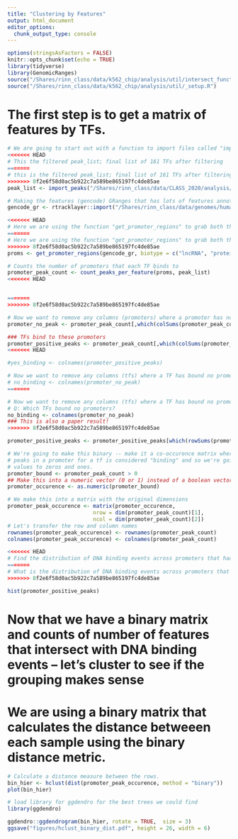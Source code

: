 ```yaml
---
title: "Clustering by Features"
output: html_document
editor_options: 
  chunk_output_type: console
---
```


```r
options(stringsAsFactors = FALSE)
knitr::opts_chunk$set(echo = TRUE)
library(tidyverse)
library(GenomicRanges)
source("/Shares/rinn_class/data/k562_chip/analysis/util/intersect_functions.R")
source("/Shares/rinn_class/data/k562_chip/analysis/util/_setup.R")

```


# The first step is to get a matrix of features by TFs.

```r
# We are going to start out with a function to import files called "import_peaks"
<<<<<<< HEAD
# This the filtered peak_list; final list of 161 TFs after filtering
=======
# this is the filtered peak_list; final list of 161 TFs after filtering
>>>>>>> 8f2e6f58d0ac5b922c7a589be865197fc4de85ae
peak_list <- import_peaks("/Shares/rinn_class/data/CLASS_2020/analysis/01_consensus_peaks/results/")

# Making the features (gencode) GRanges that has lots of features annotated
gencode_gr <- rtracklayer::import("/Shares/rinn_class/data/genomes/human/gencode/v32/gencode.v32.annotation.gtf")

<<<<<<< HEAD
# Here we are using the function "get_promoter_regions" to grab both the lncRNA and mRNA gene # promoters
=======
# Here we are using the function "get_promoter_regions" to grab both the lncRNA and mRNA promoters
>>>>>>> 8f2e6f58d0ac5b922c7a589be865197fc4de85ae
proms <- get_promoter_regions(gencode_gr, biotype = c("lncRNA", "protein_coding"))

# Counts the number of promoters that each TF binds to
promoter_peak_count <- count_peaks_per_feature(proms, peak_list)
<<<<<<< HEAD


=======
>>>>>>> 8f2e6f58d0ac5b922c7a589be865197fc4de85ae
```

```r
# Now we want to remove any columns (promoters) where a promoter has no TF binding.
promoter_no_peak <- promoter_peak_count[,which(colSums(promoter_peak_count) < 1)]

### TFs bind to these promoters
promoter_positive_peaks <- promoter_peak_count[,which(colSums(promoter_peak_count) > 0)]
<<<<<<< HEAD

#yes_binding <- colnames(promoter_positive_peaks)

# Now we want to remove any columns (tfs) where a TF has bound no promoters
# no_binding <- colnames(promoter_no_peak)
=======

# Now we want to remove any columns (tfs) where a TF has bound no promoters
# Q: Which TFs bound no promoters?
no_binding <- colnames(promoter_no_peak)
### This is also a paper result!
>>>>>>> 8f2e6f58d0ac5b922c7a589be865197fc4de85ae

promoter_positive_peaks <- promoter_positive_peaks[which(rowSums(promoter_positive_peaks) > 0),]

# We're going to make this binary -- make it a co-occurence matrix where any number of
# peaks in a promoter for a tf is considered "binding" and so we're going to change all the
# values to zeros and ones.
promoter_bound <- promoter_peak_count > 0
## Make this into a numeric vector (0 or 1) instead of a boolean vector
promoter_occurence <- as.numeric(promoter_bound)

# We make this into a matrix with the original dimensions
promoter_peak_occurence <- matrix(promoter_occurence, 
                           nrow = dim(promoter_peak_count)[1],
                           ncol = dim(promoter_peak_count)[2])
# Let's transfer the row and column names
rownames(promoter_peak_occurence) <- rownames(promoter_peak_count)
colnames(promoter_peak_occurence) <- colnames(promoter_peak_count)
```

```r
<<<<<<< HEAD
# Find the distribution of DNA binding events across promoters that had at least 1 event
=======
# What is the distribution of DNA binding events across promoters that had at least 1 event?
>>>>>>> 8f2e6f58d0ac5b922c7a589be865197fc4de85ae

hist(promoter_positive_peaks)
```

# Now that we have a binary matrix and counts of number of features that intersect with DNA binding events -- let's cluster to see if the grouping makes sense
# We are using a binary matrix that calculates the distance betweeen each sample using the binary distance metric. 

```r

# Calculate a distance measure between the rows.
bin_hier <- hclust(dist(promoter_peak_occurence, method = "binary"))
plot(bin_hier)

# load library for ggdendro for the best trees we could find 
library(ggdendro)

ggdendro::ggdendrogram(bin_hier, rotate = TRUE,  size = 3)
ggsave("figures/hclust_binary_dist.pdf", height = 26, width = 6)

```








